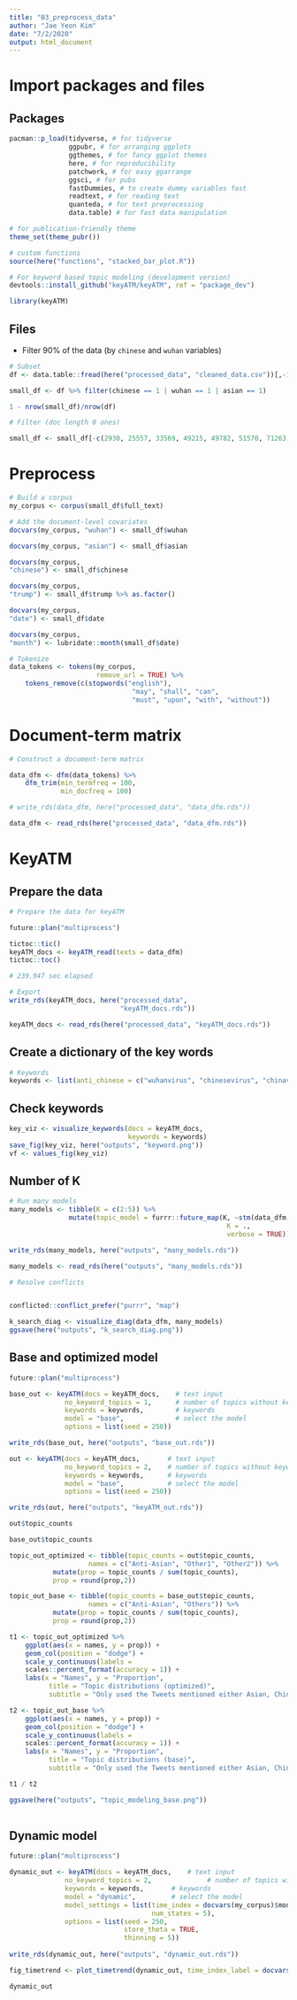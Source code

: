```yaml
---
title: "03_preprocess_data"
author: "Jae Yeon Kim"
date: "7/2/2020"
output: html_document
---
```


# Import packages and files 

## Packages

```r

pacman::p_load(tidyverse, # for tidyverse 
               ggpubr, # for arranging ggplots   
               ggthemes, # for fancy ggplot themes
               here, # for reproducibility 
               patchwork, # for easy ggarrange
               ggsci, # for pubs 
               fastDummies, # to create dummy variables fast
               readtext, # for reading text
               quanteda, # for text preprocessing 
               data.table) # for fast data manipulation

# for publication-friendly theme 
theme_set(theme_pubr())

# custom functions
source(here("functions", "stacked_bar_plot.R"))

# For keyword based topic modeling (development version)
devtools::install_github("keyATM/keyATM", ref = "package_dev")

library(keyATM)
```

## Files 

- Filter 90% of the data (by `chinese` and `wuhan` variables)

```r

# Subset 
df <- data.table::fread(here("processed_data", "cleaned_data.csv"))[,-1] 

small_df <- df %>% filter(chinese == 1 | wuhan == 1 | asian == 1)

1 - nrow(small_df)/nrow(df)

# Filter (doc length 0 ones)

small_df <- small_df[-c(2930, 25557, 33569, 49215, 49782, 51570, 71263, 89443, 102349, 110336, 120622, 121199, 122278, 122673, 125622, 133019),]
```

# Preprocess 

```r

# Build a corpus 
my_corpus <- corpus(small_df$full_text)

# Add the document-level covariates 
docvars(my_corpus, "wuhan") <- small_df$wuhan

docvars(my_corpus, "asian") <- small_df$asian

docvars(my_corpus, 
"chinese") <- small_df$chinese

docvars(my_corpus, 
"trump") <- small_df$trump %>% as.factor()

docvars(my_corpus, 
"date") <- small_df$date

docvars(my_corpus, 
"month") <- lubridate::month(small_df$date)

```

```r
# Tokenize 
data_tokens <- tokens(my_corpus,
                      remove_url = TRUE) %>%
    tokens_remove(c(stopwords("english"),
                               "may", "shall", "can",
                               "must", "upon", "with", "without")) 

```

# Document-term matrix 

```r
# Construct a document-term matrix 

data_dfm <- dfm(data_tokens) %>%
    dfm_trim(min_termfreq = 100, 
             min_docfreq = 100)

```


```r
# write_rds(data_dfm, here("processed_data", "data_dfm.rds"))

data_dfm <- read_rds(here("processed_data", "data_dfm.rds"))
```

# KeyATM

## Prepare the data 

```r
# Prepare the data for keyATM

future::plan("multiprocess")

tictoc::tic()
keyATM_docs <- keyATM_read(texts = data_dfm)
tictoc::toc()

# 239.947 sec elapsed

```

```r

# Export 
write_rds(keyATM_docs, here("processed_data", 
                            "keyATM_docs.rds"))

keyATM_docs <- read_rds(here("processed_data", "keyATM_docs.rds"))

```
## Create a dictionary of the key words 

```r
# Keywords 
keywords <- list(anti_chinese = c("wuhanvirus", "chinesevirus", "chinavirus", "wuhancoronavirus", "wuhanpneumonia"))
```


## Check keywords 

```r
key_viz <- visualize_keywords(docs = keyATM_docs, 
                              keywords = keywords)
save_fig(key_viz, here("outputs", "keyword.png")) 
vf <- values_fig(key_viz) 
```

## Number of K

```r
# Run many models 
many_models <- tibble(K = c(2:5)) %>%
               mutate(topic_model = furrr::future_map(K, ~stm(data_dfm, 
                                                       K = .,
                                                       verbose = TRUE)))

write_rds(many_models, here("outputs", "many_models.rds"))

many_models <- read_rds(here("outputs", "many_models.rds"))

# Resolve conflicts 


conflicted::conflict_prefer("purrr", "map")

k_search_diag <- visualize_diag(data_dfm, many_models)
ggsave(here("outputs", "k_search_diag.png"))
```

## Base and optimized model 

```r
future::plan("multiprocess")

base_out <- keyATM(docs = keyATM_docs,    # text input
              no_keyword_topics = 1,      # number of topics without keywords
              keywords = keywords,        # keywords
              model = "base",             # select the model
              options = list(seed = 250))

write_rds(base_out, here("outputs", "base_out.rds"))

out <- keyATM(docs = keyATM_docs,       # text input
              no_keyword_topics = 2,    # number of topics without keywords
              keywords = keywords,      # keywords
              model = "base",           # select the model
              options = list(seed = 250))

write_rds(out, here("outputs", "keyATM_out.rds"))

out$topic_counts

base_out$topic_counts
```

```r
topic_out_optimized <- tibble(topic_counts = out$topic_counts,
                    names = c("Anti-Asian", "Other1", "Other2")) %>%  
           mutate(prop = topic_counts / sum(topic_counts),
           prop = round(prop,2))

topic_out_base <- tibble(topic_counts = base_out$topic_counts,
                    names = c("Anti-Asian", "Others")) %>%
           mutate(prop = topic_counts / sum(topic_counts),
           prop = round(prop,2))

t1 <- topic_out_optimized %>% 
    ggplot(aes(x = names, y = prop)) +
    geom_col(position = "dodge") +
    scale_y_continuous(labels =    
    scales::percent_format(accuracy = 1)) +
    labs(x = "Names", y = "Proportion", 
          title = "Topic distributions (optimized)",
          subtitle = "Only used the Tweets mentioned either Asian, Chinese, or Wuhan related words") 

t2 <- topic_out_base %>% 
    ggplot(aes(x = names, y = prop)) +
    geom_col(position = "dodge") +
    scale_y_continuous(labels =    
    scales::percent_format(accuracy = 1)) +
    labs(x = "Names", y = "Proportion", 
          title = "Topic distributions (base)",
          subtitle = "Only used the Tweets mentioned either Asian, Chinese, or Wuhan related words") 

t1 / t2 

ggsave(here("outputs", "topic_modeling_base.png"))
    
```

## Dynamic model

```r
future::plan("multiprocess")

dynamic_out <- keyATM(docs = keyATM_docs,    # text input
              no_keyword_topics = 2,              # number of topics without keywords
              keywords = keywords,       # keywords
              model = "dynamic",         # select the model
              model_settings = list(time_index = docvars(my_corpus)$month,
                                    num_states = 5),
              options = list(seed = 250,
                             store_theta = TRUE,
                             thinning = 5))
 
write_rds(dynamic_out, here("outputs", "dynamic_out.rds"))

fig_timetrend <- plot_timetrend(dynamic_out, time_index_label = docvars(my_corpus)$month, xlab = "Month", width = 5)

dynamic_out

```

